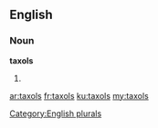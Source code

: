 ==English==

===Noun===
'''taxols'''

# {{plural of|[[taxol]]}}

[[Category:English plurals]]

[[ar:taxols]]
[[fr:taxols]]
[[ku:taxols]]
[[my:taxols]]